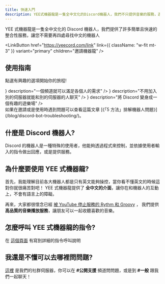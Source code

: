```yaml
---
title: 快速入門
description: YEE式機器龍是一隻全中文化的Discord機器人，我們不只提供音樂的服務，還有像是動態語音頻道、跨群聊天、等你不會想錯過的好東西
---
```



YEE 式機器龍是一隻全中文化的 Discord 機器人，我們提供了許多簡單且快速的整合性服務，讓您不需要再四處尋找中文的機器人

<LinkButton
  href="https://yeecord.com/link"
  link={{ className: "w-fit mt-3" }}
  variant="primary"
  children="邀請機器龍"
/>

## 使用指南

點選有興趣的選項開始你的旅程!

<Cards className="mt-5">
  <Card
    title="動態語音頻道"
    href="/docs/commands/dvc/"
    icon={<Music />}
    description="一個頻道就可以滿足各個人的需求"
  />
  <Card
    title="跨群聊天"
    href="/docs/commands/chat/"
    icon={<MessageSquareDashed />}
    description="不用加入別的伺服器就能和別的伺服器的人聊天"
  />
  <Card
    title="RPG 系統"
    href="/docs/rpg/"
    icon={<Gamepad2 />}
    description="將 Discord 變身成一個有趣的遊樂場"
  />
</Cards>

<br />
<Admonition type="info" title="我想先通知你">
  如果在邀請或是使用時遇到問題可以查看這篇文章 [《「5
  方法」排解機器人問題》](/blog/discord-bot-troubleshooting/)。
</Admonition>

## 什麼是 Discord 機器人?

Discord 的機器人是一種特殊的使用者，他能夠透過程式來控制，並依據使用者輸入的指令做出回應，或是提供服務。

<Adsense />

## 為什麼要使用 YEE 式機器龍?

首先，我能理解目前各大機器人都是只有英文能夠操控，當你看不懂英文的時候這對你就很痛苦對吧！
YEE 式機器龍提供了 **全中文的介面**，讓你在和機器人的互動上，不會有語言上的障礙。

再來，大家都很懷念已經 [被 YouTube 停止服務的 Rythm 和 Groovy](/blog/how-to-invite-bot/#rythm-%E5%92%8C-groovy-%E8%A2%AB%E4%B8%8B%E6%9E%B6) ，
我們提供 **高品質的音樂播放服務**，讓朋友可以一起收聽喜歡的音樂。

## 怎麼呼叫 YEE 式機器龍的指令?

在 [這個頁面](/docs/commands/) 有寫到詳細的指令呼叫說明

## 我還是不懂可以去哪裡問問題?

[這裡](https://discord.gg/yeecord) 是我們的社群伺服器，你可以在 **#公開支援** 頻道問問題，或是到 **#一般** 跟我們一起聊天！

<Adsense />
